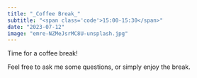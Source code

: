 ```yaml
---
title: "_Coffee Break_"
subtitle: "<span class='code'>15:00-15:30</span>"
date: "2023-07-12"
image: "emre-NZMeJsrMC8U-unsplash.jpg"
---
```


Time for a coffee break! 

Feel free to ask me some questions, or simply enjoy the break.